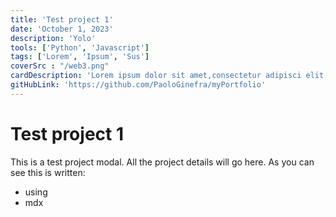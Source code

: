 ```yaml
---
title: 'Test project 1'
date: 'October 1, 2023'
description: 'Yolo'
tools: ['Python', 'Javascript']
tags: ['Lorem', 'Ipsum', 'Sus']
coverSrc : "/web3.png"
cardDescription: 'Lorem ipsum dolor sit amet,consectetur adipisci elit, sed do eiusmod tempor incidunt ut labore et dolore magna aliqua. Ut enim ad minim veniam, quis nostrum exercitationem ullamco laboriosam, nisi ut aliquid ex ea commodi consequatur. Duis aute irure reprehenderit in voluptate velit esse cillum dolore eu fugiat nulla pariatur. Excepteur sint obcaecat cupiditat non proident, sunt in culpa qui officia deserunt mollit anim id est laborum.'
gitHubLink: 'https://github.com/PaoloGinefra/myPortfolio'
---
```



# Test project 1

This is a test project modal.
All the project details will go here.
As you can see this is written:
- using
- mdx
